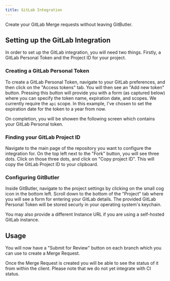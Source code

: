 ```yaml
---
title: GitLab Integration
---
```



Create your GitLab Merge requests without leaving GitButler.

## Setting up the GitLab Integration

In order to set up the GitLab integration, you will need two things. Firstly, a GitLab Personal Token and the Project ID for your project.

### Creating a GitLab Personal Token

To create a GitLab Personal Token, navigate to your GitLab preferences, and then click on the "Access tokens" tab. You will then see an "Add new token" button. Pressing this button will provide you with a form (as captured below) where you can specify the token name, expiration date, and scopes. We currently require the `api` scope. In this example, I've chosen to set the expiration date for the token to a year from now.

<ImageSection className="mx-auto" src="/gitlab/pat-create.png" />

On completion, you will be showen the following screen which contains your GitLab Personal token.

<ImageSection className="mx-auto" src="/gitlab/pat-created.png" />

### Finding your GitLab Project ID

Navigate to the main page of the repository you want to configure the integration for. On the top left next to the "Fork" button, you will see three dots. Click on those three dots, and click on "Copy project ID". This will copy the GitLab Project ID to your clipboard.

<ImageSection className="mx-auto" src="/gitlab/copy-project-id.png" />

### Configuring GitButler

Inside GitButler, navigate to the project settings by clicking on the small cog icon in the bottom left. Scroll down to the bottom of the "Project" tab where you will see a form for entering your GitLab details. The provided GitLab Personal Token will be stored securly in your operating system's keychain.

<ImageSection className="mx-auto" src="/gitlab/configure-gitbutler.png" />

You may also provide a different Instance URL if you are using a self-hosted GitLab instance.

## Usage

You will now have a "Submit for Review" button on each branch which you can use to create a Merge Request.

<ImageSection className="mx-auto" src="/gitlab/submit-for-review.png" />

Once the Merge Request is created you will be able to see the status of it from within the client. Please note that we do not yet integrate with CI status.

<ImageSection className="mx-auto" src="/gitlab/review-card.png" />
